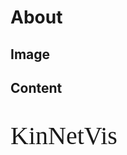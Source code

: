 # About 

## Image {data-width="50%"}
### {}


## Content {data-width="50%"}
### {}
<p style="font-family: 'Righteous', cursive; font-size: 40px;">
    KinNetVis
</p>
